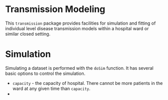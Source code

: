 <!--
%\VignetteEngine{knitr::knitr}
%\VignetteIndexEntry{Tranmission Modeling}
-->

Transmission Modeling
=====================
This `transmission` package provides facilities for simulation and 
fitting of individual level disease transmission models within a
hospital ward or similar closed setting.


Simulation
==========
Simulating a dataset is performed with the `doSim` function.
It has several basic options to control the simulation.

* `capacity` - the capacity of hospital.  There cannot be more patients in the
  ward at any given time than `capacity`.
* 




